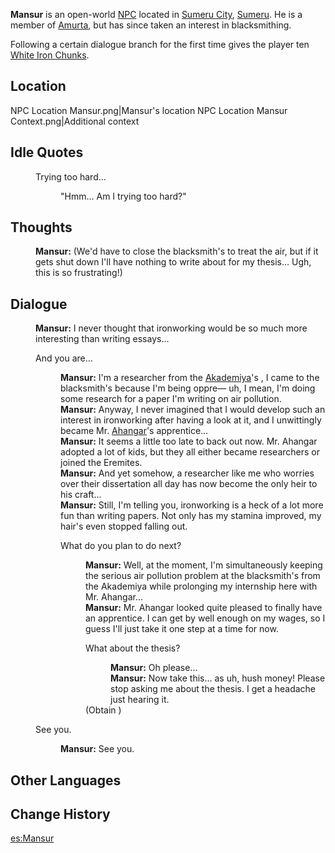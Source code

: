 {{Character Infobox
|type             = Open-World NPC
|image            = NPC Mansur.png
|region           = Sumeru
|location         = Sumeru
|affiliation      = Amurta
|title            = Researcher
|voiceEN          = 
|voiceCN          = 
|voiceJP          = 
|dialoguereward   = {{Card|White Iron Chunk|10}}
}}
'''Mansur''' is an open-world [[NPC]] located in [[Sumeru City]], [[Sumeru]]. He is a member of [[Amurta]], but has since taken an interest in blacksmithing.

Following a certain dialogue branch for the first time gives the player ten [[White Iron Chunk]]s.
==Location==
<gallery>
NPC Location Mansur.png|Mansur's location
NPC Location Mansur Context.png|Additional context
</gallery>
<!--
==Profile==
''(To be added.)''

===Appearance===
''(To be added.)''

==Quests and Events==
{{Quests and Events}}
-->
==Idle Quotes==
{{Dialogue Start}}
:{{DIcon|Idle}} Trying too hard...
::{{A|VO Mansur 01.ogg}} "Hmm... Am I trying too hard?"
{{Dialogue End}}

==Thoughts==
{{All Schemes to Know Explanation|name=Mansur}}
{{Dialogue Start}}
:{{A|VO Mansur All Schemes to Know 01.ogg}} '''Mansur:''' (We'd have to close the blacksmith's to treat the air, but if it gets shut down I'll have nothing to write about for my thesis... Ugh, this is so frustrating!)
{{Dialogue End}}

==Dialogue==
{{Dialogue Start}}
:'''Mansur:''' I never thought that ironworking would be so much more interesting than writing essays...
:{{DIcon}} And you are...
::'''Mansur:''' I'm a researcher from the [[Akademiya]]'s {{Rubi|[[Amurta]]|Biology}}, I came to the blacksmith's because I'm being oppre&mdash; uh, I mean, I'm doing some research for a paper I'm writing on air pollution.
::'''Mansur:''' Anyway, I never imagined that I would develop such an interest in ironworking after having a look at it, and I unwittingly became Mr. [[Ahangar]]'s apprentice...
::'''Mansur:''' It seems a little too late to back out now. Mr. Ahangar adopted a lot of kids, but they all either became researchers or joined the Eremites.
::'''Mansur:''' And yet somehow, a researcher like me who worries over their dissertation all day has now become the only heir to his craft...
::'''Mansur:''' Still, I'm telling you, ironworking is a heck of a lot more fun than writing papers. Not only has my stamina improved, my hair's even stopped falling out.
::{{DIcon}} What do you plan to do next?
:::'''Mansur:''' Well, at the moment, I'm simultaneously keeping the serious air pollution problem at the blacksmith's from the Akademiya while prolonging my internship here with Mr. Ahangar...
:::'''Mansur:''' Mr. Ahangar looked quite pleased to finally have an apprentice. I can get by well enough on my wages, so I guess I'll just take it one step at a time for now.
:::{{DIcon|Reward}} What about the thesis?
::::'''Mansur:''' Oh please...
::::'''Mansur:''' Now take this... as uh, hush money! Please stop asking me about the thesis. I get a headache just hearing it.
:::;(Obtain {{Item|White Iron Chunk|20|x=10}})
:{{DIcon}} See you.
::'''Mansur:''' See you.
{{Dialogue End}}
<!--
==Event Dialogue==
===Event Name===
{{Dialogue Start}}
:'''{{subst:PAGENAME}}:'''
{{Dialogue End}}

==Trivia==
* 
-->
==Other Languages==
{{Other Languages
|default_hidden = 1
|en      = Mansur
|zhs     = 曼苏尔
|zhs_rm  = Mànsū'ěr
|zht     = 曼蘇爾
|zht_rm  = Mànsū'ěr
|ja      = マンスル
|ja_rm   = Mansuru
|ko      = 만수르
|es      = Mansur
|fr      = Mansur
|ru      = Мансур
|th      = Mansur
|vi      = Mansur
|de      = Mansur
|id      = Mansur
|pt      = Mansur
|tr      = Mansur
|it      = Mansur
}}

==Change History==
{{Change History|3.0}}

[[es:Mansur]]